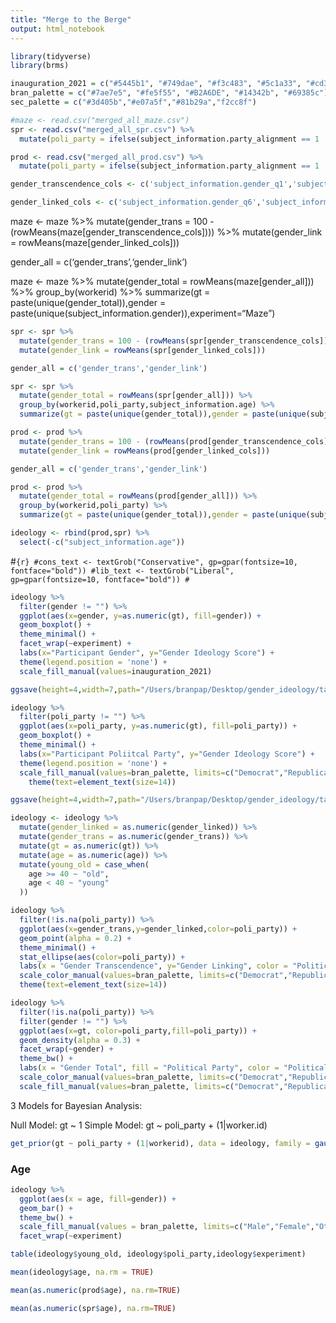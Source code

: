 ```yaml
---
title: "Merge to the Berge"
output: html_notebook
---
```

```r
library(tidyverse)
library(brms)
```

```r
inauguration_2021 = c("#5445b1", "#749dae", "#f3c483", "#5c1a33", "#cd3341","#f7dc6a")
bran_palette = c("#7ae7e5", "#fe5f55", "#B2A6DE", "#14342b", "#69385c")
sec_palette = c("#3d405b","#e07a5f","#81b29a","f2cc8f")
```

```r
#maze <- read.csv("merged_all_maze.csv")
spr <- read.csv("merged_all_spr.csv") %>%  
  mutate(poli_party = ifelse(subject_information.party_alignment == 1 | subject_information.party_alignment == 2,'Republican',ifelse(subject_information.party_alignment == 4 | subject_information.party_alignment == 5,'Democrat','Non-Partisan')))

prod <- read.csv("merged_all_prod.csv") %>% 
  mutate(poli_party = ifelse(subject_information.party_alignment == 1 | subject_information.party_alignment == 2,'Republican',ifelse(subject_information.party_alignment == 4 | subject_information.party_alignment == 5,'Democrat','Non-Partisan')))
```

```r
gender_transcendence_cols <- c('subject_information.gender_q1','subject_information.gender_q2','subject_information.gender_q3','subject_information.gender_q4','subject_information.gender_q5')

gender_linked_cols <- c('subject_information.gender_q6','subject_information.gender_q7','subject_information.gender_q8','subject_information.gender_q9','subject_information.gender_q10','subject_information.gender_q11','subject_information.gender_q12','subject_information.gender_q13')
```


maze <- maze %>%
  mutate(gender_trans = 100 - (rowMeans(maze[gender_transcendence_cols]))) %>%
  mutate(gender_link = rowMeans(maze[gender_linked_cols])) 

gender_all = c('gender_trans','gender_link')

maze <- maze %>%
  mutate(gender_total = rowMeans(maze[gender_all])) %>%
  group_by(workerid) %>%
  summarize(gt = paste(unique(gender_total)),gender = paste(unique(subject_information.gender)),experiment="Maze") 

```r
spr <- spr %>%
  mutate(gender_trans = 100 - (rowMeans(spr[gender_transcendence_cols]))) %>%
  mutate(gender_link = rowMeans(spr[gender_linked_cols])) 

gender_all = c('gender_trans','gender_link')

spr <- spr %>%
  mutate(gender_total = rowMeans(spr[gender_all])) %>%
  group_by(workerid,poli_party,subject_information.age) %>%
  summarize(gt = paste(unique(gender_total)),gender = paste(unique(subject_information.gender)),experiment="Self-Paced Reading",gender_linked = paste(unique(gender_link)), gender_trans = paste(unique(gender_trans)), age = paste(unique(subject_information.age)))
```

```r
prod <- prod %>%
  mutate(gender_trans = 100 - (rowMeans(prod[gender_transcendence_cols]))) %>%
  mutate(gender_link = rowMeans(prod[gender_linked_cols])) 

gender_all = c('gender_trans','gender_link')

prod <- prod %>%
  mutate(gender_total = rowMeans(prod[gender_all])) %>%
  group_by(workerid,poli_party) %>%
  summarize(gt = paste(unique(gender_total)),gender = paste(unique(subject_information.gender)),experiment="Production",gender_linked = paste(unique(gender_link)), gender_trans = paste(unique(gender_trans)), age = paste(unique(subject_information.age)))
```

```r
ideology <- rbind(prod,spr) %>% 
  select(-c("subject_information.age"))
```


#```{r}
#cons_text <- textGrob("Conservative", gp=gpar(fontsize=10, fontface="bold"))
#lib_text <- textGrob("Liberal", gp=gpar(fontsize=10, fontface="bold"))
#```

```r
ideology %>%
  filter(gender != "") %>%
  ggplot(aes(x=gender, y=as.numeric(gt), fill=gender)) + 
  geom_boxplot() + 
  theme_minimal() + 
  facet_wrap(~experiment) + 
  labs(x="Participant Gender", y="Gender Ideology Score") + 
  theme(legend.position = 'none') + 
  scale_fill_manual(values=inauguration_2021)
```

```r
ggsave(height=4,width=7,path="/Users/branpap/Desktop/gender_ideology/talks_and_papers/qp_paper",filename="merge_ideo_pure.png")
```


```r
ideology %>%
  filter(poli_party != "") %>%
  ggplot(aes(x=poli_party, y=as.numeric(gt), fill=poli_party)) + 
  geom_boxplot() + 
  theme_minimal() + 
  labs(x="Participant Poliitcal Party", y="Gender Ideology Score") + 
  theme(legend.position = 'none') + 
  scale_fill_manual(values=bran_palette, limits=c("Democrat","Republican","Non-Partisan")) + 
    theme(text=element_text(size=14))
```

```r
ggsave(height=4,width=7,path="/Users/branpap/Desktop/gender_ideology/talks_and_papers/qp_paper",filename="merge-ideo.png")
```


```r
ideology <- ideology %>% 
  mutate(gender_linked = as.numeric(gender_linked)) %>% 
  mutate(gender_trans = as.numeric(gender_trans)) %>% 
  mutate(gt = as.numeric(gt)) %>% 
  mutate(age = as.numeric(age)) %>% 
  mutate(young_old = case_when(
    age >= 40 ~ "old",
    age < 40 ~ "young"
  ))
```


```r
ideology %>% 
  filter(!is.na(poli_party)) %>% 
  ggplot(aes(x=gender_trans,y=gender_linked,color=poli_party)) + 
  geom_point(alpha = 0.2) + 
  theme_minimal() + 
  stat_ellipse(aes(color=poli_party)) + 
  labs(x = "Gender Transcendence", y="Gender Linking", color = "Political Party") + 
  scale_color_manual(values=bran_palette, limits=c("Democrat","Republican","Non-Partisan")) + 
  theme(text=element_text(size=14))
```

```r
ideology %>% 
  filter(!is.na(poli_party)) %>% 
  filter(gender != "") %>% 
  ggplot(aes(x=gt, color=poli_party,fill=poli_party)) + 
  geom_density(alpha = 0.3) + 
  facet_wrap(~gender) + 
  theme_bw() + 
  labs(x = "Gender Total", fill = "Political Party", color = "Political Party") + 
  scale_color_manual(values=bran_palette, limits=c("Democrat","Republican","Non-Partisan")) + 
  scale_fill_manual(values=bran_palette, limits=c("Democrat","Republican","Non-Partisan"))
```

3 Models for Bayesian Analysis:

Null Model: gt ~ 1
Simple Model: gt ~ poli_party + (1|worker.id)

```r
get_prior(gt ~ poli_party + (1|workerid), data = ideology, family = gaussian())
```


### Age

```r
ideology %>% 
  ggplot(aes(x = age, fill=gender)) + 
  geom_bar() +
  theme_bw() + 
  scale_fill_manual(values = bran_palette, limits=c("Male","Female","Other","Unknown")) + 
  facet_wrap(~experiment)
```

```r
table(ideology$young_old, ideology$poli_party,ideology$experiment)
```


```r
mean(ideology$age, na.rm = TRUE)
```

```r
mean(as.numeric(prod$age), na.rm=TRUE)
```

```r
mean(as.numeric(spr$age), na.rm=TRUE)
```




